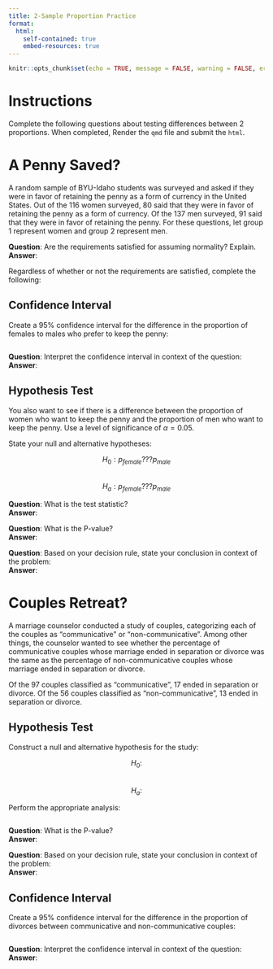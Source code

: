 ```yaml
---
title: 2-Sample Proportion Practice
format:
  html:
    self-contained: true
    embed-resources: true
---
```

```r
knitr::opts_chunk$set(echo = TRUE, message = FALSE, warning = FALSE, error = TRUE)
```


# Instructions

Complete the following questions about testing differences between 2 proportions.  When completed, Render the `qmd` file and submit the `html`.

# A Penny Saved?

A random sample of BYU-Idaho students was surveyed and asked if they were in favor of retaining the penny as a form of currency in the United States. Out of the 116 women surveyed, 80 said that they were in favor of retaining the penny as a form of currency. Of the 137 men surveyed, 91 said that they were in favor of retaining the penny. For these questions, let group 1 represent women and group 2 represent men. 

__Question__:  Are the requirements satisfied for assuming normality?  Explain.  
__Answer__:  


Regardless of whether or not the requirements are satisfied, complete the following:  

## Confidence Interval

Create a 95\% confidence interval for the difference in the proportion of females to males who prefer to keep the penny:

```r

```

__Question__:  Interpret the confidence interval in context of the question:  
__Answer__:  


## Hypothesis Test

You also want to see if there is a difference between the proportion of women who want to keep the penny and the proportion of men who want to keep the penny. Use a level of significance of $\alpha = 0.05$.

State your null and alternative hypotheses:  

$$H_0: p_{female}???p_{male}$$  
$$H_a: p_{female}???p_{male}$$  

__Question__:  What is the test statistic?  
__Answer__:  


__Question__:  What is the P-value?  
__Answer__:  


__Question__:  Based on your decision rule, state your conclusion in context of the problem:  
__Answer__:  


# Couples Retreat?

A marriage counselor conducted a study of couples, categorizing each of the couples as "communicative" or "non-communicative". Among other things, the counselor wanted to see whether the percentage of communicative couples whose marriage ended in separation or divorce was the same as the percentage of non-communicative couples whose marriage ended in separation or divorce. 
 
Of the 97 couples classified as "communicative", 17 ended in separation or divorce.  Of the 56 couples classified as "non-communicative", 13 ended in separation or divorce.  

## Hypothesis Test

Construct a null and alternative hypothesis for the study:

$$H_0: $$  
$$H_a: $$  

Perform the appropriate analysis:  

```r

```

__Question__:  What is the P-value?  
__Answer__:  


__Question__:  Based on your decision rule, state your conclusion in context of the problem:  
__Answer__:  


## Confidence Interval

Create a 95\% confidence interval for the difference in the proportion of divorces between communicative and non-communicative couples:

```r

```

__Question__:  Interpret the confidence interval in context of the question:  
__Answer__:  

